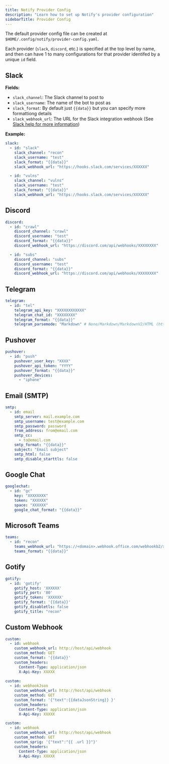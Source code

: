```yaml
---
title: Notify Provider Config
description: "Learn how to set up Notify's provider configuration"
sidebarTitle: Provider Config
---
```


The default provider config file can be created at `$HOME/.config/notify/provider-config.yaml`.

Each provider (`slack`, `discord`, etc.) is specified at the top level by name, and then can have 1 to many configurations for that provider identifed by a unique `id` field.

## Slack
**Fields:**

- `slack_channel`: The Slack channel to post to
- `slack_username`: The name of the bot to post as
- `slack_format`: By default just `{{data}}` but you can specify more formattiong details
- `slack_webhook_url`: The URL for the Slack integration webhook (See [Slack help for more information](https://slack.com/help/articles/115005265063-Incoming-webhooks-for-Slack))

**Example:**

```yaml
slack:
  - id: "slack"
    slack_channel: "recon"
    slack_username: "test"
    slack_format: "{{data}}"
    slack_webhook_url: "https://hooks.slack.com/services/XXXXXX"

  - id: "vulns"
    slack_channel: "vulns"
    slack_username: "test"
    slack_format: "{{data}}"
    slack_webhook_url: "https://hooks.slack.com/services/XXXXXX"
```

## Discord
```yaml
discord:
  - id: "crawl"
    discord_channel: "crawl"
    discord_username: "test"
    discord_format: "{{data}}"
    discord_webhook_url: "https://discord.com/api/webhooks/XXXXXXXX"

  - id: "subs"
    discord_channel: "subs"
    discord_username: "test"
    discord_format: "{{data}}"
    discord_webhook_url: "https://discord.com/api/webhooks/XXXXXXXX"
```

## Telegram
```yaml
telegram:
  - id: "tel"
    telegram_api_key: "XXXXXXXXXXXX"
    telegram_chat_id: "XXXXXXXX"
    telegram_format: "{{data}}"
    telegram_parsemode: "Markdown" # None/Markdown/MarkdownV2/HTML (https://core.telegram.org/bots/api#formatting-options)
```

## Pushover
```yaml
pushover:
  - id: "push"
    pushover_user_key: "XXXX"
    pushover_api_token: "YYYY"
    pushover_format: "{{data}}"
    pushover_devices:
      - "iphone"
```

## Email (SMTP)
```yaml
smtp:
  - id: email
    smtp_server: mail.example.com
    smtp_username: test@example.com
    smtp_password: password
    from_address: from@email.com
    smtp_cc:
      - to@email.com
    smtp_format: "{{data}}"
    subject: "Email subject"
    smtp_html: false
    smtp_disable_starttls: false
```

## Google Chat
```yaml
googlechat:
  - id: "gc"
    key: "XXXXXXXX"
    token: "XXXXXX"
    space: "XXXXXX"
    google_chat_format: "{{data}}"
```

## Microsoft Teams
```yaml
teams:
  - id: "recon"
    teams_webhook_url: "https://<domain>.webhook.office.com/webhookb2/xx@xx/IncomingWebhook/xx"
    teams_format: "{{data}}"
```

## Gotify
```yaml
gotify:
  - id: 'gotify'
    gotify_host: 'XXXXXX'
    gotify_port: '80'
    gotify_token: 'XXXXXX'
    gotify_format: '{{data}}'
    gotify_disabletls: false
    gotify_title: "recon"
```

## Custom Webhook
```yaml
custom:
  - id: webhook
    custom_webhook_url: http://host/api/webhook
    custom_method: GET
    custom_format: '{{data}}'
    custom_headers:
      Content-Type: application/json
      X-Api-Key: XXXXX
      
custom:
  - id: webhookJson
    custom_webhook_url: http://host/api/webhook
    custom_method: GET
    custom_format: '{"text":{{dataJsonString}} }'
    custom_headers:
      Content-Type: application/json
      X-Api-Key: XXXXX

custom:
  - id: webhook
    custom_webhook_url: http://host/api/webhook
    custom_method: GET
    custom_sprig: '{"text":"{{ .url }}"}'
    custom_headers:
      Content-Type: application/json
      X-Api-Key: XXXXX
``` 